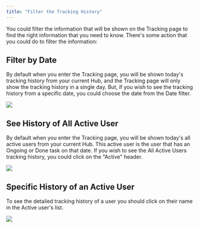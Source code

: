 ```yaml
---
title: "Filter the Tracking History"
---
```


You could filter the information that will be shown on the Tracking page to find the right information that you need to know. There's some action that you could do to filter the information:

## Filter by Date

By default when you enter the Tracking page, you will be shown today's tracking history from your current Hub, and the Tracking page will only show the tracking history in a single day. But, if you wish to see the tracking history from a specific date, you could choose the date from the Date filter.

![](https://t3837933.p.clickup-attachments.com/t3837933/e0fe253e-4abb-4647-afef-16b07b891af6/image.png)

## See History of All Active User

By default when you enter the Tracking page, you will be shown today's all active users from your current Hub. This active user is the user that has an Ongoing or Done task on that date. If you wish to see the All Active Users tracking history, you could click on the "Active" header.

![](https://t3837933.p.clickup-attachments.com/t3837933/dd387761-46c1-4823-b7f5-374a6addd2f4/image.png)

## Specific History of an Active User

To see the detailed tracking history of a user you should click on their name in the Active user's list.

![](https://t3837933.p.clickup-attachments.com/t3837933/d2a7c507-f6ca-4e4a-bd64-0216cfce5fd9/image.png)